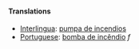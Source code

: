 ====Translations====
*[[Interlingua]]: [[pumpa de incendios]]
*[[Portuguese]]: [[bomba de incêndio]] ''f''